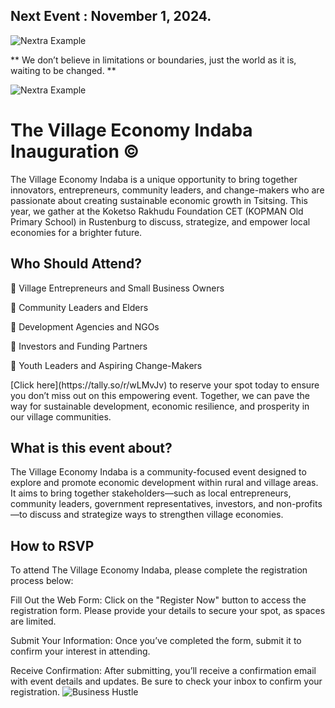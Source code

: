 

## Next Event : November 1, 2024. 

<Bleed>![Nextra Example](/..public/TVEI.jpg)</Bleed>

<Bleed>
  <div style={{ border: '1px solid #888', padding: '4rem 2.5rem', textAlign: 'center' }}>
   ** We don’t believe in limitations or boundaries, just the world as it is, waiting to be changed. **

  </div>
</Bleed>


<Bleed>![Nextra Example](../public/village_Indaba.gif)</Bleed>

# The Village Economy Indaba Inauguration ©

The Village Economy Indaba is a unique opportunity to bring together innovators, entrepreneurs, community leaders, and change-makers who are passionate about creating sustainable economic growth in Tsitsing. This year, we gather at the Koketso Rakhudu Foundation CET (KOPMAN Old Primary School) in Rustenburg to discuss, strategize, and empower local economies for a brighter future.




## Who Should Attend?

🌟 Village Entrepreneurs and Small Business Owners

🌟 Community Leaders and Elders

🌟 Development Agencies and NGOs

🌟 Investors and Funding Partners

🌟 Youth Leaders and Aspiring Change-Makers

<Callout>
[Click here](https://tally.so/r/wLMvJv) to reserve your spot today to ensure you don’t miss out on this empowering event. Together, we can pave the way for sustainable development, economic resilience, and prosperity in our village communities.
</Callout>


## What is this event about?

The Village Economy Indaba is a community-focused event designed to explore and promote economic development within rural and village areas. It aims to bring together stakeholders—such as local entrepreneurs, community leaders, government representatives, investors, and non-profits—to discuss and strategize ways to strengthen village economies.

## How to RSVP

To attend The Village Economy Indaba, please complete the registration process below:

Fill Out the Web Form:
Click on the "Register Now" button to access the registration form. Please provide your details to secure your spot, as spaces are limited.

Submit Your Information:
Once you’ve completed the form, submit it to confirm your interest in attending.

Receive Confirmation:
After submitting, you’ll receive a confirmation email with event details and updates. Be sure to check your inbox to confirm your registration. ![Business Hustle](https://img.shields.io/badge/Business-Hustle-blue)




